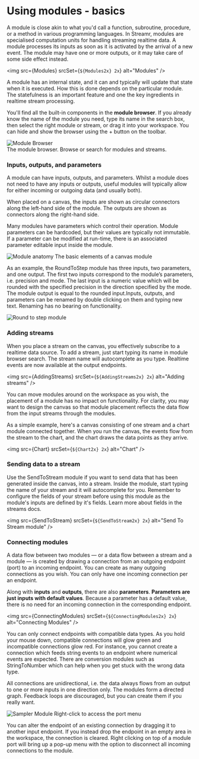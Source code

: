


# Using modules - basics

A module is close akin to what you'd call a function, subroutine, procedure, or a method in various programming languages. In Streamr, modules are specialised computation units for handling streaming realtime data. A module processes its inputs as soon as it is activated by the arrival of a new event. The module may have one or more outputs, or it may take care of some side effect instead.

<img
  src={Modules}
  srcSet={`${Modules2x} 2x`}
  alt="Modules"
/>

A module has an internal state, and it can and typically will update that state when it is executed. How this is done depends on the particular module. The statefulness is an important feature and one the key ingredients in realtime stream processing.

You'll find all the built-in components in the **module browser**. If you already know the name of the module you need, type its name in the search box, then select the right module or stream, or drag it into your workspace. You can hide and show the browser using the + button on the toolbar.

<div className={docsStyles.mobileStretch}>
    <img
    src={ModuleBrowser2x}
    alt="Module Browser"
    />
</div>
<span className={docsStyles.caption}>The module browser. Browse or search for modules and streams.</span>

### Inputs, outputs, and parameters

A module can have inputs, outputs, and parameters. Whilst a module does not need to have any inputs or outputs, useful modules will typically allow for either incoming or outgoing data (and usually both). 

When placed on a canvas, the inputs are shown as circular connectors along the left-hand side of the module. The outputs are shown as connectors along the right-hand side.

Many modules have parameters which control their operation. Module parameters can be hardcoded, but their values are typically not immutable. If a parameter can be modified at run-time, there is an associated parameter editable input inside the module.

<div className={docsStyles.mobileStretch}>
    <img
    src={ModuleAnatomy}
    srcSet={`${ModuleAnatomy2x} 2x`}
    alt="Module anatomy"
    />
    <span>The basic elements of a canvas module</span>
</div>

As an example, the RoundToStep module has three inputs, two parameters, and one output. The first two inputs correspond to the module’s parameters, i.e. precision and mode. The last input is a numeric value which will be rounded with the specified precision in the direction specified by the mode. The module output is equal to the rounded input.Inputs, outputs, and parameters can be renamed by double clicking on them and typing new text. Renaming has no bearing on functionality.

<div className={docsStyles.mobileStretch}>
    <img
    src={RoundToStep2x}
    alt="Round to step module"
    />
</div>

### Adding streams
When you place a stream on the canvas, you effectively subscribe to a realtime data source. To add a stream, just start typing its name in module browser search. The stream name will autocomplete as you type. Realtime events are now available at the output endpoints.

<img
    src={AddingStreams}
    srcSet={`${AddingStreams2x} 2x`}
    alt="Adding streams"
/>

You can move modules around on the workspace as you wish, the placement of a module has no impact on functionality. For clarity, you may want to design the canvas so that module placement reflects the data flow from the input streams through the modules.

As a simple example, here's a canvas consisting of one stream and a chart module connected together. When you run the canvas, the events flow from the stream to the chart, and the chart draws the data points as they arrive.

<img
    src={Chart}
    srcSet={`${Chart2x} 2x`}
    alt="Chart"
/>

### Sending data to a stream

Use the SendToStream module if you want to send data that has been generated inside the canvas, into a stream. Inside the module, start typing the name of your stream and it will autocomplete for you. Remember to configure the fields of your stream before using this module as the module's inputs are defined by it's fields. Learn more about fields in the <Link to={links.docs.streams.root}>streams docs</Link>.

<img
    src={SendToStream}
    srcSet={`${SendToStream2x} 2x`}
    alt="Send To Stream module"
/>

### Connecting modules

A data flow between two modules — or a data flow between a stream and a module — is created by drawing a connection from an outgoing endpoint (port) to an incoming endpoint. You can create as many outgoing connections as you wish. You can only have one incoming connection per an endpoint.

Along with **inputs** and **outputs**, there are also **parameters**. **Parameters are just inputs with default values**. Because a parameter has a default value, there is no need for an incoming connection in the corresponding endpoint.

<img
    src={ConnectingModules}
    srcSet={`${ConnectingModules2x} 2x`}
    alt="Connecting Modules"
/>

You can only connect endpoints with compatible data types. As you hold your mouse down, compatible connections will glow green and incompatible connections glow red. For instance, you cannot create a connection which feeds string events to an endpoint where numerical events are expected. There are conversion modules such as StringToNumber which can help when you get stuck with the wrong data type.

All connections are unidirectional, i.e. the data always flows from an output to one or more inputs in one direction only. The modules form a directed graph. Feedback loops are discouraged, but you can create them if you really want.

<div className={docsStyles.captionedImage}>
    <img
        src={SamplerModule}
        srcSet={`${SamplerModule2x} 2x`}
        alt="Sampler Module"
    />
    <span>Right-click to access the port menu</span>
</div>

You can alter the endpoint of an existing connection by dragging it to another input endpoint. If you instead drop the endpoint in an empty area in the workspace, the connection is cleared. Right clicking on top of a module port will bring up a pop-up menu with the option to disconnect all incoming connections to the module.

